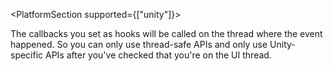 <PlatformContent includePath="common/configuration/options/error-types/" />
<PlatformContent includePath="common/configuration/options/sample-rate/" />

<PlatformSection supported={["unity"]}>

  The callbacks you set as hooks will be called on the thread where the event happened. So you can only use
  thread-safe APIs and only use Unity-specific APIs after you've checked that you're on the UI thread.

</PlatformSection>

<PlatformContent includePath="common/configuration/options/before-send/" />
<PlatformContent includePath="common/configuration/options/on-crash/" />
